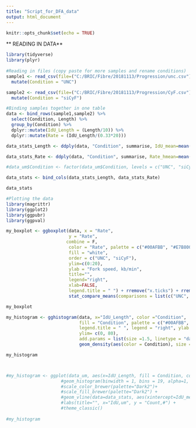 ---
title: "Script_for_DFA_data"
output: html_document
---

```{r setup, include=FALSE}
knitr::opts_chunk$set(echo = TRUE)
```

** READING IN DATA**

```{r}
library(tidyverse)
library(plyr)
  
#Reading in files (copy paste for more samples and rename conditions)
sample1 <- read_csv(file=("C:/BRIC/Fibre/20181113/Progression/unc.csv")) %>% 
  mutate(Condition = "UNC")

sample2 <- read_csv(file=("C:/BRIC/Fibre/20181113/Progression/CyF.csv")) %>% 
  mutate(Condition = "siCyF")

#Binding samples together in one table 
data <- bind_rows(sample1,sample2) %>%
  select(Condition, Length) %>%
  group_by(Condition) %>%
  dplyr::mutate(IdU_Length = (Length/10)) %>%
  dplyr::mutate(Rate = (IdU_Length/(0.33*20)))

data_stats_Length <- ddply(data, "Condition", summarise, IdU_mean=mean(IdU_Length), IdU_median = median(IdU_Length), IdU_SD = sd(IdU_Length), IdU_min = min(IdU_Length), IdU_max = max(IdU_Length))

data_stats_Rate <- ddply(data, "Condition", summarise, Rate_hmean=mean(Rate), Rate_median = median(Rate), Rate_SD = sd(Rate), Rate_min = min(Rate), Rate_max = max(Rate))

#data_um$Condition <- factor(data_um$Condition, levels = c("UNC", "siCyF"))

data_stats <- bind_cols(data_stats_Length, data_stats_Rate)

data_stats

```

```{r}
#Plotting the data
library(magrittr)
library(ggplot2)
library(ggpubr)
library(ggpval)

my_boxplot <- ggboxplot(data, x = "Rate",
                        y = "Rate",
                       combine = F,
                        color = "Rate", palette = c("#00AFBB", "#E7B800"),
                        fill = "white",
                        order = c("UNC", "siCyF"),
                        ylim=c(0:20),
                        ylab = "Fork speed, kb/min",
                        title="",
                        legend="right",
                        xlab=FALSE,
                        legend.title = " ") + rremove("x.ticks") + rremove("x.text") +
                        stat_compare_means(comparisons = list(c("UNC", "siCyF")), paired = F, label = "p.signif")

my_boxplot

my_histogram <- gghistogram(data, x="IdU_Length", color ="Condition", 
                            fill = "Condition", palette = c("#00AFBB", "#E7B800"), alpha = 0.8, bins = 20,  bindwith = 1,
                            legend.title = " ", legend = "right", ylab = "Count, #", xlab = "Idu Lenght, um", add = "mean", 
                            ylim= c(0, 80), 
                            add.params = list(size =1.5, linetype = "dashed", color = "Condition", fill = "Black")) +
                            geom_density(aes(color = Condition), size = 1) 

my_histogram




```

```{r}
#my_histogram <- ggplot(data_um, aes(x=IdU_Length, fill = Condition, color = Condition)) +
                     #geom_histogram(binwidth = 1, bins = 19, alpha=1, position="identity") +
                     #scale_color_brewer(palette="Dark2")+
                     #scale_fill_brewer(palette="Dark2") +
                     #geom_vline(data=data_stats, aes(xintercept=IdU_median, color= Condition,), linetype="dashed", size =2) +
                     #labs(title="", x="IdU,um", y = "Count,#") +
                     #theme_classic()
  
#my_histogram
```

